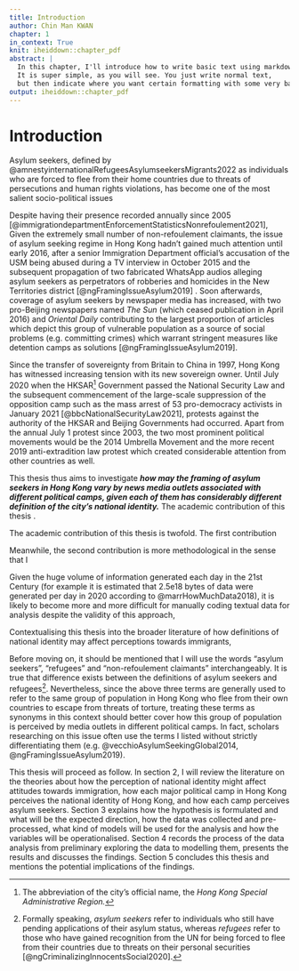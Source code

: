 ```yaml
---
title: Introduction
author: Chin Man KWAN
chapter: 1
in_context: True
knit: iheiddown::chapter_pdf
abstract: |
  In this chapter, I'll introduce how to write basic text using markdown.
  It is super simple, as you will see. You just write normal text,
  but then indicate where you want certain formatting with some very basic 'markup'.
output: iheiddown::chapter_pdf
---
```


\setcounter{chapter}{0}

# Introduction {#intro}

Asylum seekers, defined by \@amnestyinternationalRefugeesAsylumseekersMigrants2022 as individuals who are forced to flee from their home countries due to threats of persecutions and human rights violations, has become one of the most salient socio-political issues

Despite having their presence recorded annually since 2005 \[\@immigrationdepartmentEnforcementStatisticsNonrefoulement2021\], Given the extremely small number of non-refoulement claimants, the issue of asylum seeking regime in Hong Kong hadn't gained much attention until early 2016, after a senior Immigration Department official's accusation of the USM being abused during a TV interview in October 2015 and the subsequent propagation of two fabricated WhatsApp audios alleging asylum seekers as perpetrators of robberies and homicides in the New Territories district [@ngFramingIssueAsylum2019] . Soon afterwards, coverage of asylum seekers by newspaper media has increased, with two pro-Beijing newspapers named *The Sun* (which ceased publication in April 2016) and *Oriental Daily* contributing to the largest proportion of articles which depict this group of vulnerable population as a source of social problems (e.g. committing crimes) which warrant stringent measures like detention camps as solutions [@ngFramingIssueAsylum2019].

Since the transfer of sovereignty from Britain to China in 1997, Hong Kong has witnessed increasing tension with its new sovereign owner. Until July 2020 when the HKSAR[^1] Government passed the National Security Law and the subsequent commencement of the large-scale suppression of the opposition camp such as the mass arrest of 53 pro-democracy activists in January 2021 [@bbcNationalSecurityLaw2021], protests against the authority of the HKSAR and Beijing Governments had occurred. Apart from the annual July 1 protest since 2003, the two most prominent political movements would be the 2014 Umbrella Movement and the more recent 2019 anti-extradition law protest which created considerable attention from other countries as well.

[^1]: The abbreviation of the city's official name, the *Hong Kong Special Administrative Region.*

This thesis thus aims to investigate ***how may the framing of asylum seekers in Hong Kong vary by news media outlets associated with different political camps, given each of them has considerably different definition of the city's national identity.*** The academic contribution of this thesis .

The academic contribution of this thesis is twofold. The first contribution

Meanwhile, the second contribution is more methodological in the sense that I

Given the huge volume of information generated each day in the 21st Century (for example it is estimated that 2.5e18 bytes of data were generated per day in 2020 according to \@marrHowMuchData2018), it is likely to become more and more difficult for manually coding textual data for analysis despite the validity of this approach,

Contextualising this thesis into the broader literature of how definitions of national identity may affect perceptions towards immigrants,

Before moving on, it should be mentioned that I will use the words "asylum seekers", "refugees" and "non-refoulement claimants" interchangeably. It is true that difference exists between the definitions of asylum seekers and refugees[^2]. Nevertheless, since the above three terms are generally used to refer to the same group of population in Hong Kong who flee from their own countries to escape from threats of torture, treating these terms as synonyms in this context should better cover how this group of population is perceived by media outlets in different political camps. In fact, scholars researching on this issue often use the terms I listed without strictly differentiating them (e.g. @vecchioAsylumSeekingGlobal2014, @ngFramingIssueAsylum2019).

[^2]: Formally speaking, *asylum seekers* refer to individuals who still have pending applications of their asylum status, whereas *refugees* refer to those who have gained recognition from the UN for being forced to flee from their countries due to threats on their personal securities [@ngCriminalizingInnocentsSocial2020].

This thesis will proceed as follow. In section 2, I will review the literature on the theories about how the perception of national identity might affect attitudes towards immigration, how each major political camp in Hong Kong perceives the national identity of Hong Kong, and how each camp perceives asylum seekers. Section 3 explains how the hypothesis is formulated and what will be the expected direction, how the data was collected and pre-processed, what kind of models will be used for the analysis and how the variables will be operationalised. Section 4 records the process of the data analysis from preliminary exploring the data to modelling them, presents the results and discusses the findings. Section 5 concludes this thesis and mentions the potential implications of the findings.
